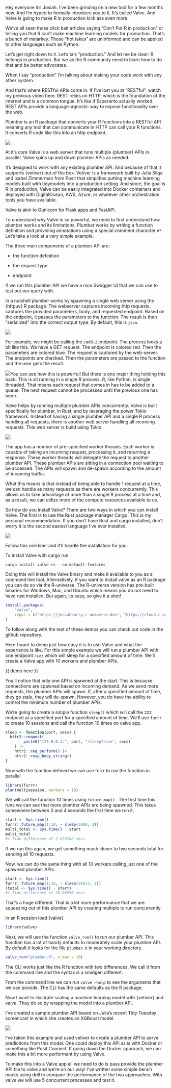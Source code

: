 Hey everyone it's Josiah. I've been grinding on a new tool for a few months now. And I'm hyped to formally introduce you to it. It's called Valve. And Valve is going to make R in production kick ass even more.

We've all seen those click bait articles saying "Don't Put R in production" or telling you that R can't make machine learning models for production. That's a bunch of malarkey. Those "hot takes" are uninformed and can be applied to other languages such as Python.

Let's get right down to it. Let's talk "production." And let me be clear: R belongs in production. But we as the R community need to learn how to do that and be better advocates.

When I say "production" I'm talking about making your code work with any other system.

And that's where RESTful APIs come in. If I've lost you at "RESTful", watch my previous video here. REST relies on HTTP, which is the foundation of the internet and is a common tongue. It's like if Esperanto actually worked. REST APIs provide a language-agnostic way to expose functionality over the web.

Plumber is an R package that converts your R functions into a RESTful API meaning any tool that can communicate in HTTP can call your R functions. It converts R code like this into an http endpoint.

![](images/paste-13.png)

At it's core Valve is a web server that runs multiple {plumber} APIs in parallel. Valve spins up and down plumber APIs as needed.

It's designed to work with any existing plumber API. And because of that it supports {vetiver} out of the box. Vetiver is a framework built by Julia Silge and Isabel Zimmerman from Posit that simplifies putting machine learning models built with tidymodels into a production setting. And since, the goal is R in production, Valve can be easily integrated into Docker containers and deployed with DigitalOcean, AWS, Azure, or whatever other orchestration tools you have available.

Valve is akin to Gunicorn for Flask apps and FastAPI.

To understand why Valve is so powerful, we need to first understand how plumber works and its limitations. Plumber works by writing a function definition and providing annotations using a special comment character `#*`. Let's take a look at a very simple example.

The three main components of a plumber API are:

-   the function definition

-   the request type

-   endpoint

If we run this plumber API we have a nice Swagger UI that we can use to test out our query with.

In a nutshell plumber works by spawning a single web server using the {httpuv} R package. The webserver captures incoming http requests, captures the provided parameters, body, and requested endpoint. Based on the endpoint, it passes the parameters to the function. The result is then "serialized" into the correct output type. By default, this is `json`.

![](images/paste-8.png)

For example, we might be calling the `/add-2` endpoint. The process looks a bit like this. We have a GET request. The endpoint is colored red. Then the parameters are colored blue. The request is captured by the web-server. The endpoints are checked. Then the parameters are passed to the function and the user gets the result.

![](images/paste-10.png)You can see how this is powerful! But there is one major thing holding this back. This is all running in a single R process. R, like Python, is single threaded. That means each request that comes in has to be added to a queue. The next request cannot be processed until the previous one has been.

Valve helps by running multiple plumber APIs concurrently. Valve is built specifically for plumber, in Rust, and by leveraging the power Tokio framework. Instead of having a single plumber API and a single R process handling all requests, there is another web server handling all incoming requests. This web server is build using Tokio.

![](images/paste-11.png)

The app has a number of pre-specified worker threads. Each worker is capable of taking an incoming request, processing it, and returning a response. These worker threads will delegate the request to another plumber API. These plumber APIs are sitting in a connection pool waiting to be accessed. The APIs will spawn and de-spawn according to the amount of incoming traffic.

What this means is that instead of being able to handle 1 request at a time, we can handle as many requests as there are workers concurrently. This allows us to take advantage of more than a single R process at a time and, as a result, we can utilize more of the compute resources available to us.

So how do you install Valve? There are two ways in which you can install Valve. The first is to use the Rust package manager Cargo. This is my personal recommendation. If you don't have Rust and cargo installed, don't worry it is the second easiest language I've ever installed.

![](images/paste-12.png)

Follow this one liner and it'll handle the installation for you.

To install Valve with cargo run

``` shell
cargo install valve-rs --no-default-features
```

Doing this will install the Valve binary and make it available to you as a command line tool. Alternatively, if you want to install valve as an R package you can do so via the R-universe. The R-universe version has pre-built binaries for Windows, Mac, and Ubuntu which means you do not need to have rust installed. But again, its easy, so give it a shot!

``` r
install.packages(
    "valve", 
    repos = c("https://josiahparry.r-universe.dev", "https://cloud.r-project.org")
)
```

To follow along with the rest of these demos you can check out code in the github repository.

Here I want to demo just how easy it is to use Valve and what the experience is like. For this simple example we will run a plumber API with one endpoint `/zzz` which will sleep for a specified amount of time. We'll create a Valve app with 10 workers and plumber APIs.

{{ demo here }}

You'll notice that only one API is spawned at the start. This is because connections are spawned based on incoming demand. As we send more requests, the plumber APIs will spawn. If, after a specified amount of time, they go stale, they will de-spawn. However, you do have the ability to control the minimum number of plumber APIs.

We're going to create a simple function `sleep()` which will call the zzz endpoint at a specified port for a specified amount of time. We'll use `furrr` to create 10 sessions and call the function 10 times on valve app.

```r
sleep <- function(port, secs) {
  httr2::request(
        paste0("127.0.0.1:", port, "/sleep?zzz=", secs)
    ) |> 
    httr2::req_perform() |> 
    httr2::resp_body_string()
}
```

Now with the function defined we can use furrr to run the function in parallel

```r
library(furrr)
plan(multisession, workers = 10)
```

We will call the function 10 times using `future_map()` . The first time this runs we can see that more plumber APIs are being spawned. This takes somewhere between 3 and 4 seconds the first time we run it.

```r
start <- Sys.time()
furrr::future_map(1:10, ~ sleep(3000, 2))
multi_total <- Sys.time() - start
multi_total 
#> Time difference of 2.055788 secs
```

If we run this again, we get something much closer to two seconds total for sending all 10 requests.

Now, we can do the same thing with all 10 workers calling just one of the spawned plumber APIs.

```r
start <- Sys.time()
furrr::future_map(1:10, ~ sleep(24817, 2))
(total <- Sys.time() - start)
#> Time difference of 20.04956 secs
```

That's a huge different. That is a lot more performance that we are squeezing out of this plumber API by creating multiple to run concurrently.

In an R session load {valve}.

``` r
library(valve)
```

Next, we will use the function `valve_run()` to run our plumber API. This function has a lot of handy defaults to moderately scale your plumber API. By default it looks for the file `plumber.R` in your working directory.

``` r
valve_run("plumber.R", n_max = 10)
```

The CLI works just like the R function with two differences. We call it from the command line and the syntax is a smidgen different.

From the command line we can run `valve –help` to see the arguments that we can provide. The CLI has the same defaults as the R package.

Now I want to illustrate scaling a machine learning model with {vetiver} and valve. They do so by wrapping the model into a plumber API.

I've created a sample plumber API based on Julia's recent Tidy Tuesday screencast in which she creates an XGBoost model.

![](images/paste-14.png)

I've taken this example and used vetiver to create a plumber API to serve predictions from this model. One could deploy this API as is with Docker or something like Posit Connect. If going down the Docker approach, we can make this a bit more performant by using Valve.

To make this into a Valve app all we need to do is pass provide the plumber API file to valve and we're on our way! I've written some simple bench marks using drill to compare the performance of the two approaches. With valve we will use 5 concurrent processes and test it.